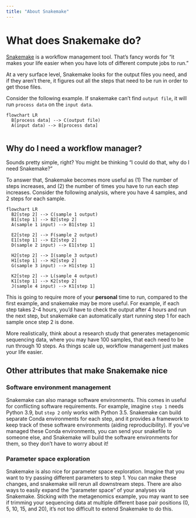 ```yaml
---
title: "About Snakemake"
---
```


# What does Snakemake do?
[Snakemake](https://snakemake.github.io/) is a workflow management tool. That's fancy words for "it makes your life easier when you have lots of different compute jobs to run."

At a very surface level, Snakemake looks for the output files you need, and if they aren't there, it figures out all the steps that need to be run in order to get those files. 

Consider the following example. If snakemake can't find `output file`, it will run `process data` on the `input data`.

```mermaid
flowchart LR
  B[process data] --> C(output file)
  A(input data) --> B[process data]
  
```

## Why do I need a workflow manager?
Sounds pretty simple, right? You might be thinking "I could do that, why do I need Snakemake?" 

To answer that, Snakemake becomes more useful as (1) The number of steps increases, and (2) the number of times you have to run each step increases. Consider the following analysis, where you have 4 samples, and 2 steps for each sample.

```mermaid
flowchart LR
  B2[step 2] --> C(sample 1 output)
  B1[step 1] --> B2[step 2]
  A(sample 1 input) --> B1[step 1]

  E2[step 2] --> F(sample 2 output)
  E1[step 1] --> E2[step 2]
  D(sample 2 input) --> E1[step 1]
  
  H2[step 2] --> I(sample 3 output)
  H1[step 1] --> H2[step 2]
  G(sample 3 input) --> H1[step 1]

  K2[step 2] --> L(sample 4 output)
  K1[step 1] --> K2[step 2]
  J(sample 4 input) --> K1[step 1]
```

 This is going to require more of your **personal** time to run, compared to the first example, and snakemake may be more useful. For example, if each step takes 2-4 hours, you'd have to check the output after 4 hours and run the next step, but snakemake can automatically start running step 1 for each sample once step 2 is done.

 More realistically, think about a research study that generates metagenomic sequencing data, where you may have 100 samples, that each need to be run through 10 steps. As things scale up, workflow management just makes your life easier.



## Other attributes that make Snakemake nice
### Software environment management
 Snakemake can also manage software environments. This comes in useful for conflicting software requirements. For example, imagine `step 1` needs Python 3.9, but `step 2` only works with Python 3.5. Snakemake can build separate Conda environments for each step, and it provides a framework to keep track of these software environments (aiding reproducibility). If you've managed these Conda environments, you can send your snakefile to someone else, and Snakemake will build the software environments for them, so they don't have to worry about it!

### Parameter space exploration
 Snakemake is also nice for parameter space exploration. Imagine that you want to try passing different parameters to step 1. You can make these changes, and snakemake will rerun all downstream steps. There are also ways to easily expand the "parameter space" of your analyses via Snakemake. Sticking with the metagenomics example, you may want to see if trimming your sequencing data at multiple different base pair positions (0, 5, 10, 15, and 20), it's not too difficult to extend Snakemake to do this.


